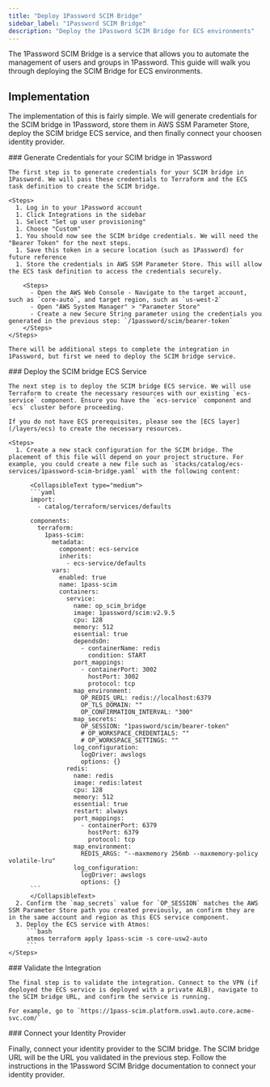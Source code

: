 ```yaml
---
title: "Deploy 1Password SCIM Bridge"
sidebar_label: "1Password SCIM Bridge"
description: "Deploy the 1Password SCIM Bridge for ECS environments"
---
```



<Intro>
  The 1Password SCIM Bridge is a service that allows you to automate the management of users and groups in 1Password. This guide will walk you through deploying the SCIM Bridge for ECS environments.
</Intro>

## Implementation

The implementation of this is fairly simple. We will generate credentials for the SCIM bridge in 1Password, store them in AWS SSM Parameter Store, deploy the SCIM bridge ECS service, and then finally connect your choosen identity provider.

<Steps>
  <Step>
    ### <StepNumber/> Generate Credentials for your SCIM bridge in 1Password

    The first step is to generate credentials for your SCIM bridge in 1Password. We will pass these credentials to Terraform and the ECS task definition to create the SCIM bridge.

    <Steps>
      1. Log in to your 1Password account
      1. Click Integrations in the sidebar
      1. Select "Set up user provisioning"
      1. Choose "Custom"
      1. You should now see the SCIM bridge credentials. We will need the "Bearer Token" for the next steps.
      1. Save this token in a secure location (such as 1Password) for future reference
      1. Store the credentials in AWS SSM Parameter Store. This will allow the ECS task definition to access the credentials securely.

        <Steps>
          - Open the AWS Web Console - Navigate to the target account, such as `core-auto`, and target region, such as `us-west-2`
          - Open "AWS System Manager" > "Parameter Store"
          - Create a new Secure String parameter using the credentials you generated in the previous step: `/1password/scim/bearer-token`
        </Steps>
    </Steps>

    There will be additional steps to complete the integration in 1Password, but first we need to deploy the SCIM bridge service.
  </Step>

  <Step>
    ### <StepNumber /> Deploy the SCIM bridge ECS Service

    The next step is to deploy the SCIM bridge ECS service. We will use Terraform to create the necessary resources with our existing `ecs-service` component. Ensure you have the `ecs-service` component and `ecs` cluster before proceeding.

    If you do not have ECS prerequisites, please see the [ECS layer](/layers/ecs) to create the necessary resources.

    <Steps>
      1. Create a new stack configuration for the SCIM bridge. The placement of this file will depend on your project structure. For example, you could create a new file such as `stacks/catalog/ecs-services/1password-scim-bridge.yaml` with the following content:

          <CollapsibleText type="medium">
          ```yaml
          import:
            - catalog/terraform/services/defaults

          components:
            terraform:
              1pass-scim:
                metadata:
                  component: ecs-service
                  inherits:
                    - ecs-service/defaults
                vars:
                  enabled: true
                  name: 1pass-scim
                  containers:
                    service:
                      name: op_scim_bridge
                      image: 1password/scim:v2.9.5
                      cpu: 128
                      memory: 512
                      essential: true
                      dependsOn:
                        - containerName: redis
                          condition: START
                      port_mappings:
                        - containerPort: 3002
                          hostPort: 3002
                          protocol: tcp
                      map_environment:
                        OP_REDIS_URL: redis://localhost:6379
                        OP_TLS_DOMAIN: ""
                        OP_CONFIRMATION_INTERVAL: "300"
                      map_secrets:
                        OP_SESSION: "1password/scim/bearer-token"
                        # OP_WORKSPACE_CREDENTIALS: ""
                        # OP_WORKSPACE_SETTINGS: ""
                      log_configuration:
                        logDriver: awslogs
                        options: {}
                    redis:
                      name: redis
                      image: redis:latest
                      cpu: 128
                      memory: 512
                      essential: true
                      restart: always
                      port_mappings:
                        - containerPort: 6379
                          hostPort: 6379
                          protocol: tcp
                      map_environment:
                        REDIS_ARGS: "--maxmemory 256mb --maxmemory-policy volatile-lru"
                      log_configuration:
                        logDriver: awslogs
                        options: {}
          ```
          </CollapsibleText>
      2. Confirm the `map_secrets` value for `OP_SESSION` matches the AWS SSM Parameter Store path you created previously, an confirm they are in the same account and region as this ECS service component.
      3. Deploy the ECS service with Atmos:
         ```bash
         atmos terraform apply 1pass-scim -s core-usw2-auto
         ```
    </Steps>
  </Step>

  <Step>
    ### <StepNumber/> Validate the Integration

    The final step is to validate the integration. Connect to the VPN (if deployed the ECS service is deployed with a private ALB), navigate to the SCIM bridge URL, and confirm the service is running.

    For example, go to `https://1pass-scim.platform.usw1.auto.core.acme-svc.com/`
  </Step>

  <Step>
  ### <StepNumber/> Connect your Identity Provider

  Finally, connect your identity provider to the SCIM bridge. The SCIM bridge URL will be the URL you validated in the previous step. Follow the instructions in the 1Password SCIM Bridge documentation to connect your identity provider.

  </Step>

</Steps>
